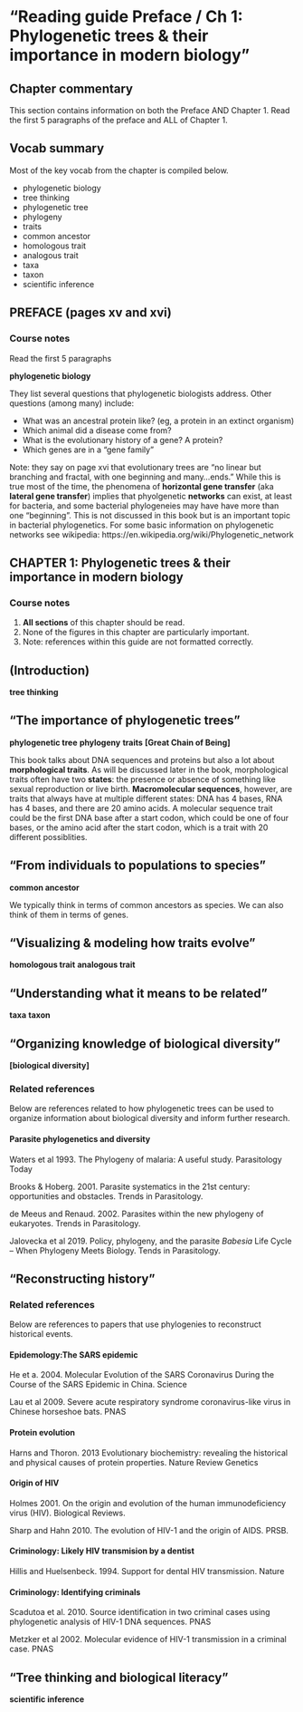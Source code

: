 # "Reading guide Preface / Ch 1: Phylogenetic trees & their importance in modern biology" {#ch1}

## Chapter commentary {-}

This section contains information on both the Preface AND Chapter 1.  Read the first 5 paragraphs of the preface and ALL of Chapter 1.


## Vocab summary

Most of the key vocab from the chapter is compiled below.  

* phylogenetic biology
* tree thinking
* phylogenetic tree
* phylogeny
* traits
* common ancestor
* homologous trait
* analogous trait
* taxa
* taxon
* scientific inference


## PREFACE (pages xv and xvi)

### Course notes

Read the first 5 paragraphs

**phylogenetic biology**

They list several questions that phylogenetic biologists address.  Other questions (among many) include:

* What was an ancestral protein like?  (eg, a protein in an extinct organism)
* Which animal did a disease come from?
* What is the evolutionary history of a gene? A protein?
* Which genes are in a "gene family"

Note: they say on page xvi that evolutionary trees are "no linear but branching and fractal, with one beginning and many...ends."  While this is true most of the time, the phenomena of **horizontal gene transfer** (aka **lateral gene transfer**) implies that phyolgenetic **networks** can exist, at least for bacteria, and some bacterial phylogeneies may have have more than one "beginning".  This is not discussed in this book but is an important topic in bacterial phylogenetics.  For some basic information on phylogenetic networks see wikipedia: https://en.wikipedia.org/wiki/Phylogenetic_network

## CHAPTER 1: Phylogenetic trees & their importance in modern biology 

### Course notes

1. **All sections** of this chapter should be read.
1. None of the figures in this chapter are particularly important.
1. Note: references within this guide are not formatted correctly.


## (Introduction)

**tree thinking**

## "The importance of phylogenetic trees"

**phylogenetic tree**
**phylogeny**
**traits**
**[Great Chain of Being]**

This book talks about DNA sequences and proteins but also a lot about **morphological traits**.  As will be discussed later in the book, morphological traits often have two **states**: the presence or absence of something like sexual reproduction or live birth.  **Macromolecular sequences**, however, are traits that always have at multiple different states: DNA has 4 bases, RNA has 4 bases, and there are 20 amino acids.  A molecular sequence trait could be the first DNA base after a start codon, which could be one of four bases, or the amino acid after the start codon, which is a trait with 20 different possiblities.  

## "From individuals to populations to species"

**common ancestor**

We typically think in terms of common ancestors as species. We can also think of them in terms of genes.


## "Visualizing & modeling how traits evolve"

**homologous trait**
**analogous trait**

## "Understanding what it means to be related"

**taxa**
**taxon**


## "Organizing knowledge of biological diversity"

**[biological diversity]**


### Related references

Below are references related to how phylogenetic trees can be used to organize information about biological diversity and inform further research.

#### Parasite phylogenetics and diversity

Waters et al 1993.  The Phylogeny of malaria: A useful study. Parasitology Today

Brooks & Hoberg. 2001. Parasite systematics in the 21st century: opportunities and obstacles.  Trends in Parasitology.

de Meeus and Renaud.  2002. Parasites within the new phylogeny of eukaryotes.  Trends in Parasitology. 

Jalovecka et al 2019. Policy, phylogeny, and the parasite *Babesia* Life Cycle – When Phylogeny Meets Biology.  Tends in Parasitology.


## "Reconstructing history"


### Related references 

Below are references to papers that use phylogenies to reconstruct historical events.

#### Epidemology:The SARS epidemic
He et a. 2004.  Molecular Evolution of the SARS Coronavirus During the Course of the SARS Epidemic in China. Science

Lau et al 2009.  Severe acute respiratory syndrome coronavirus-like virus in Chinese horseshoe bats.  PNAS


#### Protein evolution

Harns and Thoron. 2013  Evolutionary biochemistry: revealing the historical and physical causes of protein properties.  Nature Review Genetics


#### Origin of HIV

Holmes 2001.  On the origin and evolution of the human
immunodeficiency virus (HIV).  Biological Reviews.

Sharp and Hahn 2010. The evolution of HIV-1 and the origin of AIDS.  PRSB.

#### Criminology: Likely HIV transmision by a dentist

Hillis and Huelsenbeck.  1994. Support for dental HIV transmission.  Nature


#### Criminology: Identifying criminals

Scadutoa et al.  2010. Source identification in two criminal cases using phylogenetic analysis of HIV-1 DNA sequences.  PNAS

Metzker et al 2002.  Molecular evidence of HIV-1 transmission in a criminal case. PNAS


## "Tree thinking and biological literacy"

**scientific inference**